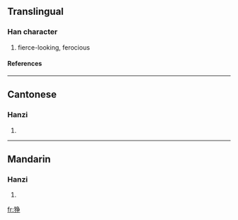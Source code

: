 {{see|猙}}

==Translingual==
===Han character===
{{Han char|rn=94|rad=犬|as=06|sn=9|four=|canj=大竹弓尸木 (KHNSD)}}
# fierce-looking, ferocious
====References====
{{Han ref|kx=0711.101|hdz=21345.080|uh=72F0|ud=29424}}

----
==Cantonese==
===Hanzi===
{{yue-hanzi|jyut=|y=jaang1, jang1}}
# {{defn|Cantonese}}

----
==Mandarin==
===Hanzi===
{{cmn-hanzi|tra=猙|pin=[[xī]] ([[xi1]]), [[zhēng]] ([[zheng1]])|wg=hsi<sup>1</sup>, cheng<sup>1</sup>}}
# {{defn|Mandarin}}

[[fr:狰]]